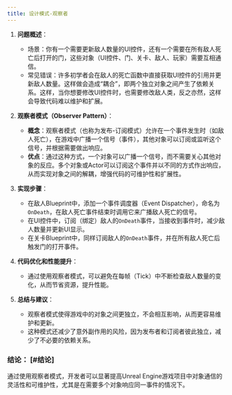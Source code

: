 ```yaml
---
title: 设计模式-观察者
---
```

1. **问题概述**：
   * 场景：你有一个需要更新敌人数量的UI控件，还有一个需要在所有敌人死亡后打开的门，这些对象（UI控件、门、关卡、敌人、玩家）需要互相通信。
   * 常见错误：许多初学者会在敌人的死亡函数中直接获取UI控件的引用并更新敌人数量。这样做会造成“耦合”，即两个独立对象之间产生了依赖关系。这样，当你想要修改UI控件时，也需要修改敌人类，反之亦然，这样会导致代码难以维护和扩展。

2. **观察者模式（Observer Pattern）**：
   * **概念**：观察者模式（也称为发布-订阅模式）允许在一个事件发生时（如敌人死亡），在游戏中广播一个信号（事件），其他对象可以订阅或监听这个信号，并根据需要做出响应。
   * **优点**：通过这种方式，一个对象可以广播一个信号，而不需要关心其他对象的反应。多个对象或Actor可以订阅这个事件并以不同的方式作出响应，从而实现对象之间的解耦，增强代码的可维护性和扩展性。

3. **实现步骤**：
   * 在敌人Blueprint中，添加一个事件调度器（Event Dispatcher），命名为`OnDeath`，在敌人死亡事件结束时调用它来广播敌人死亡的信号。
   * 在UI控件中，订阅（绑定）敌人的`OnDeath`事件，当接收到事件时，减少敌人数量并更新UI显示。
   * 在关卡Blueprint中，同样订阅敌人的`OnDeath`事件，并在所有敌人死亡后触发门的打开事件。

4. **代码优化和性能提升**：
   * 通过使用观察者模式，可以避免在每帧（Tick）中不断检查敌人数量的变化，从而节省资源，提升性能。

5. **总结与建议**：
   * 观察者模式使得游戏中的对象之间更独立，不会相互影响，从而更容易维护和更新。
   * 这种模式还减少了意外副作用的风险，因为发布者和订阅者彼此独立，减少了不必要的依赖关系。

### 结论： \[#结论]

通过使用观察者模式，开发者可以显著提高Unreal Engine游戏项目中对象通信的灵活性和可维护性，尤其是在需要多个对象响应同一事件的情况下。
